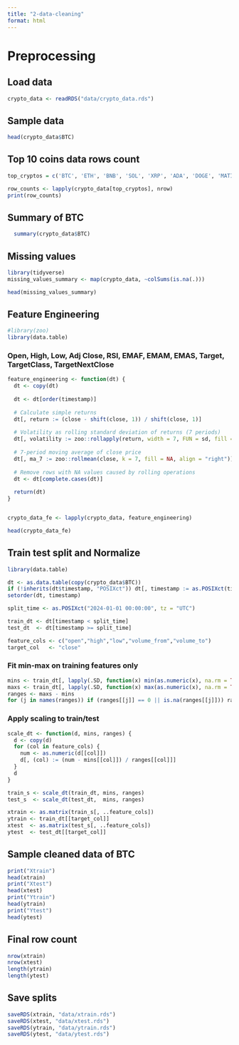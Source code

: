 ```yaml
---
title: "2-data-cleaning"
format: html
---
```


# Preprocessing

## Load data
```r
crypto_data <- readRDS("data/crypto_data.rds")
```


## Sample data
```r
head(crypto_data$BTC)
```


## Top 10 coins data rows count
```r
top_cryptos = c('BTC', 'ETH', 'BNB', 'SOL', 'XRP', 'ADA', 'DOGE', 'MATIC', 'DOT', 'FTM')

row_counts <- lapply(crypto_data[top_cryptos], nrow)
print(row_counts)
```


## Summary of BTC
```r
  summary(crypto_data$BTC)
```


## Missing values
```r
library(tidyverse)
missing_values_summary <- map(crypto_data, ~colSums(is.na(.)))

head(missing_values_summary)
```


## Feature Engineering
```r
#library(zoo)
library(data.table)
```
### Open, High, Low, Adj Close, RSI, EMAF, EMAM, EMAS, Target, TargetClass, TargetNextClose

```r
feature_engineering <- function(dt) {
  dt <- copy(dt)
  
  dt <- dt[order(timestamp)]
  
  # Calculate simple returns
  dt[, return := (close - shift(close, 1)) / shift(close, 1)]
  
  # Volatility as rolling standard deviation of returns (7 periods)
  dt[, volatility := zoo::rollapply(return, width = 7, FUN = sd, fill = NA, align = "right")]
  
  # 7-period moving average of close price
  dt[, ma_7 := zoo::rollmean(close, k = 7, fill = NA, align = "right")]
  
  # Remove rows with NA values caused by rolling operations
  dt <- dt[complete.cases(dt)]
  
  return(dt)
}


crypto_data_fe <- lapply(crypto_data, feature_engineering)

head(crypto_data_fe)
```


## Train test split and Normalize
```r
library(data.table)

dt <- as.data.table(copy(crypto_data$BTC))
if (!inherits(dt$timestamp, "POSIXct")) dt[, timestamp := as.POSIXct(timestamp, tz = "UTC")]
setorder(dt, timestamp)

split_time <- as.POSIXct("2024-01-01 00:00:00", tz = "UTC")

train_dt <- dt[timestamp < split_time]
test_dt  <- dt[timestamp >= split_time]

feature_cols <- c("open","high","low","volume_from","volume_to")
target_col   <- "close"
```


### Fit min-max on training features only
```r
mins <- train_dt[, lapply(.SD, function(x) min(as.numeric(x), na.rm = TRUE)), .SDcols = feature_cols]
maxs <- train_dt[, lapply(.SD, function(x) max(as.numeric(x), na.rm = TRUE)), .SDcols = feature_cols]
ranges <- maxs - mins
for (j in names(ranges)) if (ranges[[j]] == 0 || is.na(ranges[[j]])) ranges[[j]] <- 1
```


### Apply scaling to train/test
```r
scale_dt <- function(d, mins, ranges) {
  d <- copy(d)
  for (col in feature_cols) {
    num <- as.numeric(d[[col]])
    d[, (col) := (num - mins[[col]]) / ranges[[col]]]
  }
  d
}

train_s <- scale_dt(train_dt, mins, ranges)
test_s  <- scale_dt(test_dt,  mins, ranges)

xtrain <- as.matrix(train_s[, ..feature_cols])
ytrain <- train_dt[[target_col]]
xtest  <- as.matrix(test_s[, ..feature_cols])
ytest  <- test_dt[[target_col]]
```


## Sample cleaned data of BTC
```r
print("Xtrain")
head(xtrain)
print("Xtest")
head(xtest)
print("Ytrain")
head(ytrain)
print("Ytest")
head(ytest)
```


## Final row count
```r
nrow(xtrain)
nrow(xtest)
length(ytrain)
length(ytest)
```


## Save splits
```r
saveRDS(xtrain, "data/xtrain.rds")
saveRDS(xtest, "data/xtest.rds")
saveRDS(ytrain, "data/ytrain.rds")
saveRDS(ytest, "data/ytest.rds")
```

